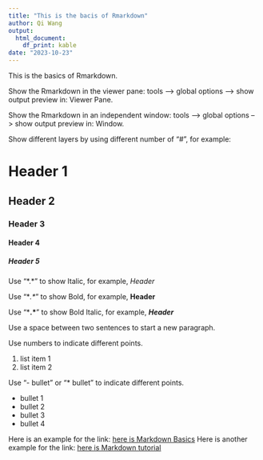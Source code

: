 ---
title: "This is the bacis of Rmarkdown"
author: Qi Wang
output: 
  html_document: 
    df_print: kable
date: "2023-10-23"
---

This is the basics of Rmarkdown.

Show the Rmarkdown in the viewer pane: tools --> global options --> show output preview in: Viewer Pane.

Show the Rmarkdown in an independent window: tools --> global options --> show output preview in: Window.

Show different layers by using different number of "#", for example:

# Header 1
## Header 2
### Header 3
#### Header 4
##### Header 5

Use "\*.\*" to show Italic, for example, *Header*

Use "\**.\**" to show Bold, for example, **Header**

Use "\***.\***" to show Bold Italic, for example, ***Header***

Use a space between two sentences to start a new paragraph.

Use numbers to indicate different points.
 
1. list item 1
2. list item 2

Use "- bullet" or "* bullet" to indicate different points. 

- bullet 1
- bullet 2
* bullet 3
* bullet 4

Here is an example for the link: [here is Markdown Basics](https://rmarkdown.rstudio.com/authoring_basics.html)
Here is another example for the link: [here is Markdown tutorial](https://rmarkdown.rstudio.com/lesson-1.html)